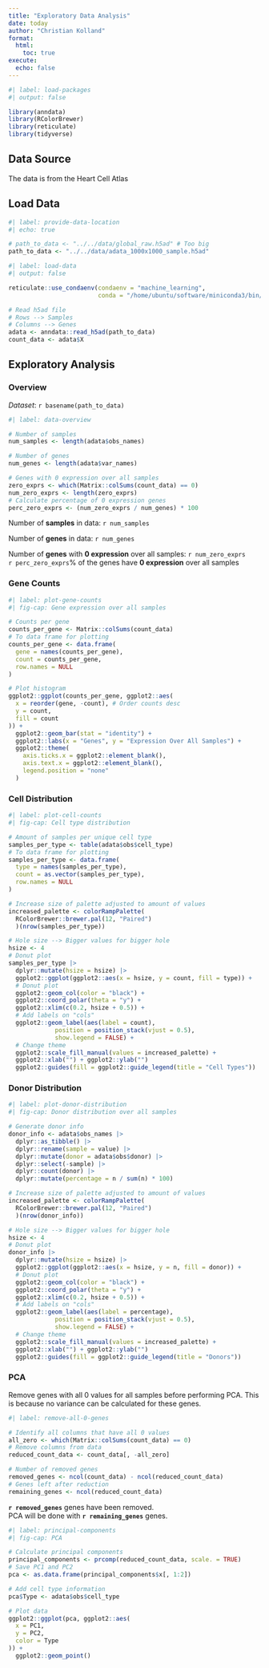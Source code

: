 ```yaml
---
title: "Exploratory Data Analysis"
date: today
author: "Christian Kolland"
format:
  html: 
    toc: true
execute: 
  echo: false
---
```


```r
#| label: load-packages
#| output: false

library(anndata)
library(RColorBrewer)
library(reticulate)
library(tidyverse)
```


## Data Source

The data is from the Heart Cell Atlas

## Load Data

```r
#| label: provide-data-location
#| echo: true

# path_to_data <- "../../data/global_raw.h5ad" # Too big
path_to_data <- "../../data/adata_1000x1000_sample.h5ad"
```

```r
#| label: load-data
#| output: false

reticulate::use_condaenv(condaenv = "machine_learning", 
                         conda = "/home/ubuntu/software/miniconda3/bin/conda")

# Read h5ad file
# Rows --> Samples
# Columns --> Genes
adata <- anndata::read_h5ad(path_to_data)
count_data <- adata$X
```

## Exploratory Analysis

### Overview

*Dataset*: `r basename(path_to_data)`

```r
#| label: data-overview

# Number of samples
num_samples <- length(adata$obs_names)

# Number of genes
num_genes <- length(adata$var_names)

# Genes with 0 expression over all samples
zero_exprs <- which(Matrix::colSums(count_data) == 0)
num_zero_exprs <- length(zero_exprs)
# Calculate percentage of 0 expression genes
perc_zero_exprs <- (num_zero_exprs / num_genes) * 100
```

Number of **samples** in data: `r num_samples`

Number of **genes** in data: `r num_genes`

Number of **genes** with **0 expression** over all samples: `r num_zero_exprs`  
`r perc_zero_exprs`% of the genes have **0 expression** over all samples

### Gene Counts

```r
#| label: plot-gene-counts
#| fig-cap: Gene expression over all samples

# Counts per gene
counts_per_gene <- Matrix::colSums(count_data)
# To data frame for plotting
counts_per_gene <- data.frame(
  gene = names(counts_per_gene),
  count = counts_per_gene,
  row.names = NULL
)

# Plot histogram
ggplot2::ggplot(counts_per_gene, ggplot2::aes(
  x = reorder(gene, -count), # Order counts desc
  y = count,
  fill = count
)) +
  ggplot2::geom_bar(stat = "identity") +
  ggplot2::labs(x = "Genes", y = "Expression Over All Samples") +
  ggplot2::theme(
    axis.ticks.x = ggplot2::element_blank(),
    axis.text.x = ggplot2::element_blank(),
    legend.position = "none"
  )
```

### Cell Distribution

```r
#| label: plot-cell-counts
#| fig-cap: Cell type distribution

# Amount of samples per unique cell type
samples_per_type <- table(adata$obs$cell_type)
# To data frame for plotting
samples_per_type <- data.frame(
  type = names(samples_per_type),
  count = as.vector(samples_per_type),
  row.names = NULL
)

# Increase size of palette adjusted to amount of values
increased_palette <- colorRampPalette(
  RColorBrewer::brewer.pal(12, "Paired")
  )(nrow(samples_per_type))

# Hole size --> Bigger values for bigger hole
hsize <- 4
# Donut plot
samples_per_type |> 
  dplyr::mutate(hsize = hsize) |> 
  ggplot2::ggplot(ggplot2::aes(x = hsize, y = count, fill = type)) +
  # Donut plot
  ggplot2::geom_col(color = "black") + 
  ggplot2::coord_polar(theta = "y") +
  ggplot2::xlim(c(0.2, hsize + 0.5)) +
  # Add labels on "cols"
  ggplot2::geom_label(aes(label = count),
             position = position_stack(vjust = 0.5),
             show.legend = FALSE) +
  # Change theme
  ggplot2::scale_fill_manual(values = increased_palette) +
  ggplot2::xlab("") + ggplot2::ylab("")
  ggplot2::guides(fill = ggplot2::guide_legend(title = "Cell Types"))
```

### Donor Distribution

```r
#| label: plot-donor-distribution
#| fig-cap: Donor distribution over all samples

# Generate donor info
donor_info <- adata$obs_names |> 
  dplyr::as_tibble() |> 
  dplyr::rename(sample = value) |> 
  dplyr::mutate(donor = adata$obs$donor) |> 
  dplyr::select(-sample) |> 
  dplyr::count(donor) |> 
  dplyr::mutate(percentage = n / sum(n) * 100)

# Increase size of palette adjusted to amount of values
increased_palette <- colorRampPalette(
  RColorBrewer::brewer.pal(12, "Paired")
  )(nrow(donor_info))

# Hole size --> Bigger values for bigger hole
hsize <- 4
# Donut plot
donor_info |> 
  dplyr::mutate(hsize = hsize) |> 
  ggplot2::ggplot(ggplot2::aes(x = hsize, y = n, fill = donor)) +
  # Donut plot
  ggplot2::geom_col(color = "black") + 
  ggplot2::coord_polar(theta = "y") +
  ggplot2::xlim(c(0.2, hsize + 0.5)) +
  # Add labels on "cols"
  ggplot2::geom_label(aes(label = percentage),
             position = position_stack(vjust = 0.5),
             show.legend = FALSE) +
  # Change theme
  ggplot2::scale_fill_manual(values = increased_palette) +
  ggplot2::xlab("") + ggplot2::ylab("")
  ggplot2::guides(fill = ggplot2::guide_legend(title = "Donors"))
```

### PCA

Remove genes with all 0 values for all samples before performing PCA.
This is because no variance can be calculated for these genes.

```r
#| label: remove-all-0-genes

# Identify all columns that have all 0 values
all_zero <- which(Matrix::colSums(count_data) == 0)
# Remove columns from data
reduced_count_data <- count_data[, -all_zero]

# Number of removed genes
removed_genes <- ncol(count_data) - ncol(reduced_count_data)
# Genes left after reduction
remaining_genes <- ncol(reduced_count_data)
```

**`r removed_genes`** genes have been removed.  
PCA will be done with **`r remaining_genes`** genes.

```r
#| label: principal-components
#| fig-cap: PCA

# Calculate principal components
principal_components <- prcomp(reduced_count_data, scale. = TRUE)
# Save PC1 and PC2
pca <- as.data.frame(principal_components$x[, 1:2])

# Add cell type information
pca$Type <- adata$obs$cell_type

# Plot data
ggplot2::ggplot(pca, ggplot2::aes(
  x = PC1,
  y = PC2,
  color = Type
)) +
  ggplot2::geom_point()
```
